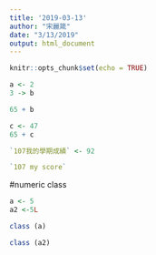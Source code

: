 ```yaml
---
title: '2019-03-13'
author: "宋麗箴"
date: "3/13/2019"
output: html_document
---
```


```r
knitr::opts_chunk$set(echo = TRUE)
```

```r
a <- 2
3 -> b
```

```r
65 + b
```

```r
c <- 47
65 + c
```

```r
`107我的學期成績` <- 92
```

```r
`107 my score`
```

#numeric class

```r
a <- 5
a2 <-5L
```

```r
class (a)
```

```r
class (a2)
```

